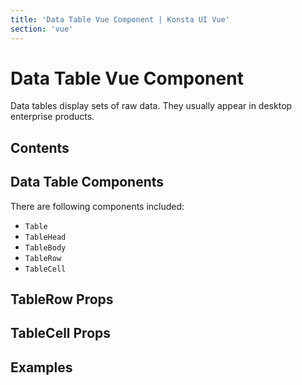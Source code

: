 ```yaml
---
title: 'Data Table Vue Component | Konsta UI Vue'
section: 'vue'
---
```



# Data Table Vue Component

Data tables display sets of raw data. They usually appear in desktop enterprise products.

## Contents

## Data Table Components

There are following components included:

- `Table`
- `TableHead`
- `TableBody`
- `TableRow`
- `TableCell`

## TableRow Props

<TableRowProps />

## TableCell Props

<TableCellProps />

## Examples

<DataTableExample />

